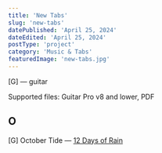```yaml
---
title: 'New Tabs'
slug: 'new-tabs'
datePublished: 'April 25, 2024'
dateEdited: 'April 25, 2024'
postType: 'project'
category: 'Music & Tabs'
featuredImage: 'new-tabs.jpg'
---
```


[G] — guitar

Supported files: Guitar Pro v8 and lower, PDF

## O

[G] October Tide —
[12 Days of Rain](https://drive.google.com/drive/folders/1sBemb0RjcejzoHKsG38e5EEPVafxLlxE?usp=drive_link)
